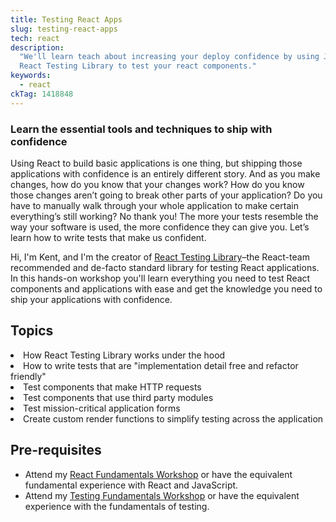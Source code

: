 ```yaml
---
title: Testing React Apps
slug: testing-react-apps
tech: react
description:
  "We'll learn teach about increasing your deploy confidence by using Jest and
  React Testing Library to test your react components."
keywords:
  - react
ckTag: 1418848
---
```



### Learn the essential tools and techniques to ship with confidence

Using React to build basic applications is one thing, but shipping those
applications with confidence is an entirely different story. And as you make
changes, how do you know that your changes work? How do you know those changes
aren’t going to break other parts of your application? Do you have to manually
walk through your whole application to make certain everything’s still working?
No thank you! The more your tests resemble the way your software is used, the
more confidence they can give you. Let’s learn how to write tests that make us
confident.

Hi, I'm Kent, and I'm the creator of
[React Testing Library](https://testing-library.com/react)–the React-team
recommended and de-facto standard library for testing React applications. In
this hands-on workshop you'll learn everything you need to test React components
and applications with ease and get the knowledge you need to ship your
applications with confidence.

## Topics

<List>
  <Li checked>How React Testing Library works under the hood</Li>
  <Li checked>
    How to write tests that are "implementation detail free and refactor
    friendly"
  </Li>
  <Li checked>Test components that make HTTP requests</Li>
  <Li checked>Test components that use third party modules</Li>
  <Li checked>Test mission-critical application forms</Li>
  <Li checked>
    Create custom render functions to simplify testing across the application
  </Li>
</List>

## Pre-requisites

- Attend my [React Fundamentals Workshop](/workshops/react-fundamentals) or have
  the equivalent fundamental experience with React and JavaScript.
- Attend my [Testing Fundamentals Workshop](/workshops/testing-fundamentals) or
  have the equivalent experience with the fundamentals of testing.
